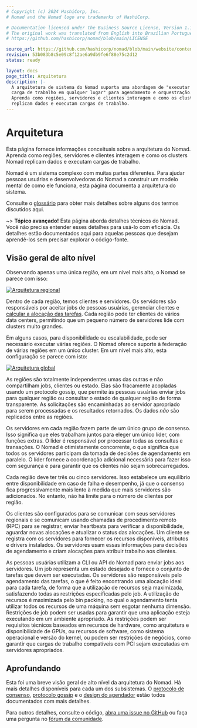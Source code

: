 ```yaml
---
# Copyright (c) 2024 HashiCorp, Inc.
# Nomad and the Nomad logo are trademarks of HashiCorp.

# Documentation licensed under the Business Source License, Version 1.1.
# The original work was translated from English into Brazilian Portuguese.
# https://github.com/hashicorp/nomad/blob/main/LICENSE

source_url: https://github.com/hashicorp/nomad/blob/main/website/content/docs/architecture/index.mdx
revision: 53b083b8c5e09c8f12ae6a9db9fe6f88e75c2d12
status: ready

layout: docs
page_title: Arquitetura
description: |-
  A arquitetura de sistema do Nomad suporta uma abordagem de "executar qualquer
  carga de trabalho em qualquer lugar" para agendamento e orquestração.
  Aprenda como regiões, servidores e clientes interagem e como os clusters Nomad
  replicam dados e executam cargas de trabalho.
---
```


# Arquitetura

Esta página fornece informações conceituais sobre a arquitetura do Nomad.
Aprenda como regiões, servidores e clientes interagem e como os clusters Nomad
replicam dados e executam cargas de trabalho.

Nomad é um sistema complexo com muitas partes diferentes.
Para ajudar pessoas usuárias e desenvolvedoras do Nomad a construir um modelo
mental de como ele funciona, esta página documenta a arquitetura do sistema.

Consulte o [glossário][] para obter mais detalhes sobre alguns dos termos
discutidos aqui.

~> **Tópico avançado!** Esta página aborda detalhes técnicos do Nomad.
Você não precisa entender esses detalhes para usá-lo com eficácia.
Os detalhes estão documentados aqui para aquelas pessoas que desejam aprendê-los
sem precisar explorar o código-fonte.

## Visão geral de alto nível

Observando apenas uma única região, em um nível mais alto, o Nomad se parece com
isso:

[![Arquitetura regional](/img/nomad-architecture-region.png)](/img/nomad-architecture-region.png)

Dentro de cada região, temos clientes e servidores.
Os servidores são responsáveis por aceitar jobs de pessoas usuárias, gerenciar
clientes e
[calcular a alocação das tarefas](/nomad/docs/concepts/scheduling/how-scheduling-works).
Cada região pode ter clientes de vários data centers, permitindo que um pequeno
número de servidores lide com clusters muito grandes.

Em alguns casos, para disponibilidade ou escalabilidade, pode ser necessário
executar várias regiões.
O Nomad oferece suporte à federação de várias regiões em um único cluster.
Em um nível mais alto, esta configuração se parece com isto:

[![Arquitetura global](/img/nomad-architecture-global.png)](/img/nomad-architecture-global.png)

As regiões são totalmente independentes umas das outras e não compartilham jobs,
clientes ou estado.
Elas são fracamente acopladas usando um protocolo gossip, que permite às pessoas
usuárias enviar jobs para qualquer região ou consultar o estado de qualquer
região de forma transparente.
As solicitações são encaminhadas ao servidor apropriado para serem processadas e
os resultados retornados.
Os dados _não_ são replicados entre as regiões.

Os servidores em cada região fazem parte de um único grupo de consenso.
Isso significa que eles trabalham juntos para eleger um único líder, com funções
extras.
O líder é responsável por processar todas as consultas e transações.
O Nomad é otimistamente concorrente, o que significa que todos os servidores
participam da tomada de decisões de agendamento em paralelo.
O líder fornece a coordenação adicional necessária para fazer isso com segurança
e para garantir que os clientes não sejam sobrecarregados.

Cada região deve ter três ou cinco servidores.
Isso estabelece um equilíbrio entre disponibilidade em caso de falha e
desempenho, já que o consenso fica progressivamente mais lento à medida que mais
servidores são adicionados.
No entanto, não há limite para o número de clientes por região.

Os clientes são configurados para se comunicar com seus servidores regionais e
se comunicam usando chamadas de procedimento remoto (RPC) para se registrar,
enviar heartbeats para verificar a disponibilidade, aguardar novas alocações e
atualizar o status das alocações.
Um cliente se registra com os servidores para fornecer os recursos disponíveis,
atributos e drivers instalados.
Os servidores usam essas informações para decisões de agendamento e criam
alocações para atribuir trabalho aos clientes.

As pessoas usuárias utilizam a CLI ou API do Nomad para enviar jobs aos
servidores.
Um job representa um estado desejado e fornece o conjunto de tarefas que devem
ser executadas.
Os servidores são responsáveis pelo agendamento das tarefas, o que é feito
encontrando uma alocação ideal para cada tarefa, de forma que a utilização de
recursos seja maximizada, satisfazendo todas as restrições especificadas pelo
job.
A utilização de recursos é maximizada pelo bin packing, no qual o agendamento
tenta utilizar todos os recursos de uma máquina sem esgotar nenhuma dimensão.
Restrições de job podem ser usadas para garantir que uma aplicação esteja
executando em um ambiente apropriado.
As restrições podem ser requisitos técnicos baseados em recursos de hardware,
como arquitetura e disponibilidade de GPUs, ou recursos de software, como
sistema operacional e versão do kernel, ou podem ser restrições de negócios,
como garantir que cargas de trabalho compatíveis com PCI sejam executadas em
servidores apropriados.

## Aprofundando

Esta foi uma breve visão geral de alto nível da arquitetura do Nomad.
Há mais detalhes disponíveis para cada um dos subsistemas.
O [protocolo de consenso](/nomad/docs/architecture/cluster/consensus),
[protocolo gossip](/nomad/docs/architecture/security/gossip) e o
[design do agendador](/nomad/docs/concepts/scheduling/how-scheduling-works)
estão todos documentados com mais detalhes.

Para outros detalhes, consulte o código, [abra uma issue no GitHub][gh_issue]
ou faça uma pergunta no [fórum da comunidade][forum].

[gh_issue]: https://github.com/hashicorp/nomad/issues/new/choose
[forum]: https://discuss.hashicorp.com/c/nomad
[glossário]: /nomad/docs/glossary
